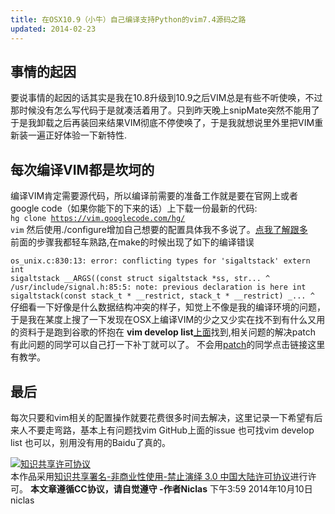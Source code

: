 ```yaml
---
title: 在OSX10.9（小牛）自己编译支持Python的vim7.4源码之路
updated: 2014-02-23
---
```


事情的起因
---

要说事情的起因的话其实是我在10.8升级到10.9之后VIM总是有些不听使唤，不过那时候没有怎么写代码于是就凑活着用了。只到昨天晚上snipMate突然不能用了于是我卸载之后再装回来结果VIM彻底不停使唤了，于是我就想说里外里把VIM重新装一遍正好体验一下新特性.

每次编译VIM都是坎坷的
---
编译VIM肯定需要源代码，所以编译前需要的准备工作就是要在官网上或者google code（如果你能下的下来的话）上下载一份最新的代码:<br>
<code>hg clone https://vim.googlecode.com/hg/ vim</code>
然后使用./configure增加自己想要的配置具体我不多说了。[点我了解跟多](http://benfrain.com/compiling-custom-vim-source-os-x-10-9-mavericks/)<br>
前面的步骤我都轻车熟路,在make的时候出现了如下的编译错误<br>
<code>
os_unix.c:830:13: error: conflicting types for 'sigaltstack'
        extern int sigaltstack __ARGS((const struct sigaltstack *ss, str...
                   ^
/usr/include/signal.h:85:5: note: previous declaration is here
int     sigaltstack(const stack_t * __restrict, stack_t * __restrict)  _...
        ^
</code>
仔细看一下好像是什么数据结构冲突的样子，知觉上不像是我的编译环境的问题，于是我在某度上搜了一下发现在OSX上编译VIM的少之又少实在找不到有什么又用的资料于是跑到谷歌的怀抱在
**vim develop list**[上面](http://permalink.gmane.org/gmane.editors.vim.devel/43168)找到,相关问题的解决patch 有此问题的同学可以自己打一下补丁就可以了。
不会用[patch](https://www.drupal.org/node/60108)的同学点击链接这里有教学。

最后
----
每次只要和vim相关的配置操作就要花费很多时间去解决，这里记录一下希望有后来人不要走弯路，基本上有问题找vim GitHub上面的issue 也可找vim develop list 也可以，别用没有用的Baidu了真的。

<a rel="license" href="http://creativecommons.org/licenses/by-nc-nd/3.0/cn/"><img alt="知识共享许可协议" style="border-width:0" src="http://i.creativecommons.org/l/by-nc-nd/3.0/cn/80x15.png" /></a><br />本作品采用<a rel="license" href="http://creativecommons.org/licenses/by-nc-nd/3.0/cn/">知识共享署名-非商业性使用-禁止演绎 3.0 中国大陆许可协议</a>进行许可。
**本文章遵循CC协议，请自觉遵守    -作者Niclas**
下午3:59 2014年10月10日
<br>niclas

